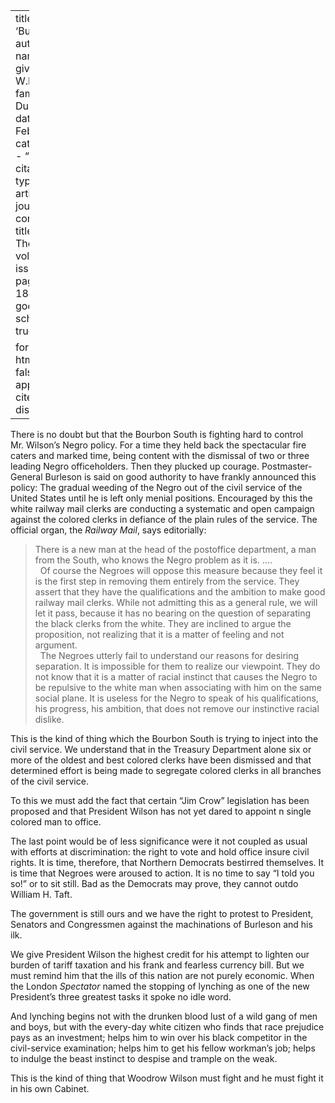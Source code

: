 
---
title: 'Burleson'
author:
  - name:
      given: W.E.B.
      family: Du Bois
date: Feb. 1913
categories: 
  - ""
citation: 
  type: article-journal
  container-title: The Crisis
  volume: 6
  issue: 4
  page: 180, 184
google-scholar: true

format:
  html:
    toc: false
    appendix-cite-as: display
---


There is no doubt but that the Bourbon South is fighting hard to control Mr. Wilson's Negro policy. For a time they held back the spectacular fire caters and marked time, being content with the dismissal of two or three leading Negro officeholders. Then they plucked up courage. Postmaster-General Burleson is said on good authority to have frankly announced this policy: The gradual weeding of the Negro out of the civil service of the United States until he is left only menial positions. Encouraged by this the white railway mail clerks are conducting a systematic and open campaign against the colored clerks in defiance of the plain rules of the service. The official organ, the *Railway Mail*, says editorially:

> There is a new man at the head of the postoffice department, a man from the South, who knows the Negro problem as it is. ….   
> &nbsp;
> Of course the Negroes will oppose this measure because they feel it is the first step in removing them entirely from the service. They assert that they have the qualifications and the ambition to make good railway mail clerks. While not admitting this as a general rule, we will let it pass, because it has no bearing on the question of separating the black clerks from the white. They are inclined to argue the proposition, not realizing that it is a matter of feeling and not argument.    
> &nbsp;
> The Negroes utterly fail to understand our reasons for desiring separation. It is impossible for them to realize our viewpoint. They do not know that it is a matter of racial instinct that causes the Negro to be repulsive to the white man when associating with him on the same social plane. It is useless for the Negro to speak of his qualifications, his progress, his ambition, that does not remove our instinctive racial dislike.

This is the kind of thing which the Bourbon South is trying to inject into the civil service. We understand that in the Treasury Department alone six or more of the oldest and best colored clerks have been dismissed and that determined effort is being made to segregate colored clerks in all branches of the civil service.

To this we must add the fact that certain "Jim Crow" legislation has been proposed and that President Wilson has not yet dared to appoint n single colored man to office.

The last point would be of less significance were it not coupled as usual with efforts at discrimination: the right to vote and hold office insure civil rights.	It is time, therefore, that
Northern Democrats bestirred themselves. It is time that Negroes were aroused to action. It is no time to say "I told you so!" or to sit still. Bad as the Democrats may prove, they cannot outdo William H. Taft.

The government is still ours and we have the right to protest to President, Senators and Congressmen against the machinations of Burleson and his ilk.

We give President Wilson the highest credit for his attempt to lighten our burden of tariff taxation and his frank and fearless currency bill. But we must remind him that the ills of this nation are not purely economic. When the London *Spectator* named the stopping of lynching as one of the new President's three greatest tasks it spoke no idle word.

And lynching begins not with the drunken blood lust of a wild gang of men and boys, but with the every-day white citizen who finds that race prejudice pays as an investment; helps him to win over his black competitor in the civil-service examination; helps him to get his fellow workman's job; helps to indulge the beast instinct to despise and trample on the weak.

This is the kind of thing that Woodrow Wilson must fight and he must fight it in his own Cabinet.

